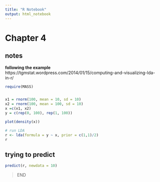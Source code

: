 ```yaml
---
title: "R Notebook"
output: html_notebook
---
```



# Chapter 4

## notes

**following the example**
https://tgmstat.wordpress.com/2014/01/15/computing-and-visualizing-lda-in-r/

```r
require(MASS)


x1 = rnorm(100, mean = 10, sd = 10)
x2 = rnorm(100, mean = 100, sd = 10)
x =c(x1, x2)
y = c(rep(0, 100), rep(1, 100))

plot(density(x))


```


```r
# run LDA
r <- lda(formula = y ~ x, prior = c(1,1)/2)
r
```


## trying to predict

```r
predict(r, newdata = 10)
```








> END
